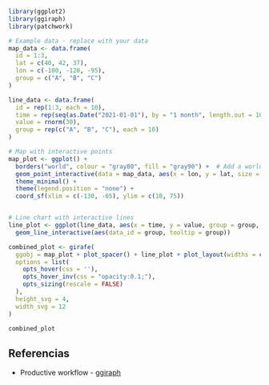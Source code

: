 ```r
library(ggplot2)
library(ggiraph)
library(patchwork)

# Example data - replace with your data
map_data <- data.frame(
  id = 1:3,
  lat = c(40, 42, 37),
  lon = c(-100, -120, -95),
  group = c("A", "B", "C")
)

line_data <- data.frame(
  id = rep(1:3, each = 10),
  time = rep(seq(as.Date("2021-01-01"), by = "1 month", length.out = 10), 3),
  value = rnorm(30),
  group = rep(c("A", "B", "C"), each = 10)
)

# Map with interactive points
map_plot <- ggplot() +
  borders("world", colour = "gray80", fill = "gray90") +  # Add a world map background
  geom_point_interactive(data = map_data, aes(x = lon, y = lat, size = 5, color=group, tooltip = group, data_id = group)) +
  theme_minimal() +
  theme(legend.position = "none") +
  coord_sf(xlim = c(-130, -65), ylim = c(10, 75)) 


# Line chart with interactive lines
line_plot <- ggplot(line_data, aes(x = time, y = value, group = group, color=group)) +
  geom_line_interactive(aes(data_id = group, tooltip = group))

combined_plot <- girafe(
  ggobj = map_plot + plot_spacer() + line_plot + plot_layout(widths = c(0.35, 0, 0.65)),
  options = list(
    opts_hover(css = ''),
    opts_hover_inv(css = "opacity:0.1;"), 
    opts_sizing(rescale = FALSE)
  ),
  height_svg = 4,
  width_svg = 12
)
```

```r
combined_plot
```

## Referencias

-   Productive workflow - [ggiraph](https://www.productive-r-workflow.com/quarto-tricks#ggiraph)
